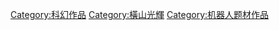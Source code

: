 [[Category:科幻作品|Category:科幻作品]]
[[Category:橫山光輝|Category:橫山光輝]]
[[Category:机器人题材作品|Category:机器人题材作品]]